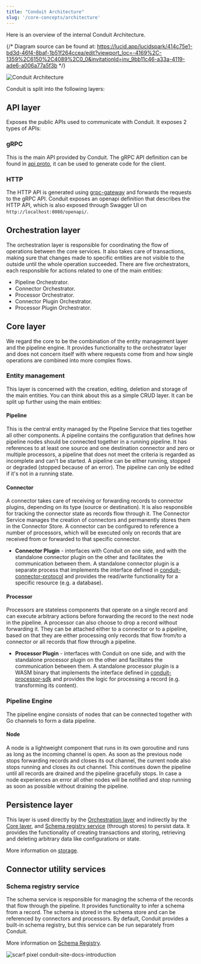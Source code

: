 ```yaml
---
title: "Conduit Architecture"
slug: '/core-concepts/architecture'
---
```


Here is an overview of the internal Conduit Architecture.


{/* Diagram source can be found at: https://lucid.app/lucidspark/414c75e1-bd3d-46f4-8baf-1b51f264ccea/edit?viewport_loc=-4169%2C-1359%2C6150%2C4089%2C0_0&invitationId=inv_9bb11c46-a33a-4119-ade6-a006a77a5f3b */}

![Conduit Architecture](/img/conduit/conduit-architecture.svg)

Conduit is split into the following layers:

## API layer

Exposes the public APIs used to communicate with Conduit. It exposes 2 types of APIs:

### gRPC

This is the main API provided by Conduit. The gRPC API definition can be found in [api.proto](https://github.com/ConduitIO/conduit/blob/main/proto/api/v1/api.proto), it can be used to generate code for the client.

### HTTP

The HTTP API is generated using [grpc-gateway](https://github.com/grpc-ecosystem/grpc-gateway) and forwards the requests to the gRPC API. Conduit exposes an openapi definition that describes the HTTP API, which is also exposed through Swagger UI on `http://localhost:8080/openapi/`.

## Orchestration layer

The orchestration layer is responsible for coordinating the flow of operations between the core services. It also takes care of transactions, making sure that changes made to specific entities are not visible to the outside until the whole operation succeeded. There are five orchestrators, each responsible for actions related to one of the main entities:

- Pipeline Orchestrator.
- Connector Orchestrator.
- Processor Orchestrator.
- Connector Plugin Orchestrator.
- Processor Plugin Orchestrator.

## Core layer 

We regard the core to be the combination of the entity management layer and the pipeline engine. It provides functionality to the orchestrator layer and does not concern itself with where requests come from and how single operations are combined into more complex flows.

### Entity management

This layer is concerned with the creation, editing, deletion and storage of the main
entities. You can think about this as a simple CRUD layer. It can be split up further using the main entities:

#### Pipeline

This is the central entity managed by the Pipeline Service that ties together all other components.
A pipeline contains the configuration that defines how pipeline nodes should be connected together in a running
pipeline. It has references to at least one source and one destination connector and zero or multiple processors,
a pipeline that does not meet the criteria is regarded as incomplete and can't be started. A pipeline can be
either running, stopped or degraded (stopped because of an error). The pipeline can only be edited if it's not in
a running state.

#### Connector

A connector takes care of receiving or forwarding records to connector plugins, depending on its
type (source or destination). It is also responsible for tracking the connector state as records flow through it.
The Connector Service manages the creation of connectors and permanently stores them in the Connector Store. A
connector can be configured to reference a number of processors, which will be executed only on records that are
received from or forwarded to that specific connector.
* **Connector Plugin** - interfaces with Conduit on one side, and with the standalone connector plugin on the
other and facilitates the communication between them. A standalone connector plugin is a separate process that
implements the interface defined in
[conduit-connector-protocol](https://github.com/ConduitIO/conduit-connector-protocol) and provides the read/write
functionality for a specific resource (e.g. a database).
  
#### Processor

Processors are stateless components that operate on a single record and can execute arbitrary
  actions before forwarding the record to the next node in the pipeline. A processor can also choose to drop a
  record without forwarding it. They can be attached either to a connector or to a pipeline, based on that they are
  either processing only records that flow from/to a connector or all records that flow through a pipeline.
  * **Processor Plugin** - interfaces with Conduit on one side, and with the standalone processor plugin on the
  other and facilitates the communication between them. A standalone processor plugin is a WASM binary that
  implements the interface defined in
  [conduit-processor-sdk](https://github.com/ConduitIO/conduit-processor-sdk) and provides the logic for processing
  a record (e.g. transforming its content).

### Pipeline Engine

The pipeline engine consists of nodes that can be connected together with Go channels to form a data pipeline.
  
#### Node

A node is a lightweight component that runs in its own goroutine and runs as long as the incoming channel
is open. As soon as the previous node stops forwarding records and closes its out channel, the current node also
stops running and closes its out channel. This continues down the pipeline until all records are drained and the
pipeline gracefully stops. In case a node experiences an error all other nodes will be notified and stop running
as soon as possible without draining the pipeline.

## Persistence layer

This layer is used directly by the [Orchestration layer](#orchestration-layer) and indirectly by the [Core layer](#core-layer), and [Schema registry service](#schema-registry-service) (through stores) to persist data. It provides the functionality of creating transactions and storing, retrieving and deleting arbitrary data like configurations or state. 

More information on [storage](/docs/features/storage).

## Connector utility services

### Schema registry service

The schema service is responsible for managing the schema of the records that flow through the pipeline. It provides functionality to infer a schema from a record. The schema is stored in the schema store and can be referenced by connectors and processors. By default, Conduit provides a built-in schema registry, but this service can be run separately from Conduit.

More information on [Schema Registry](/docs/using/other-features/schema-support#schema-registry).

![scarf pixel conduit-site-docs-introduction](https://static.scarf.sh/a.png?x-pxid=01346572-0d57-4df3-8399-1425db913a0a)